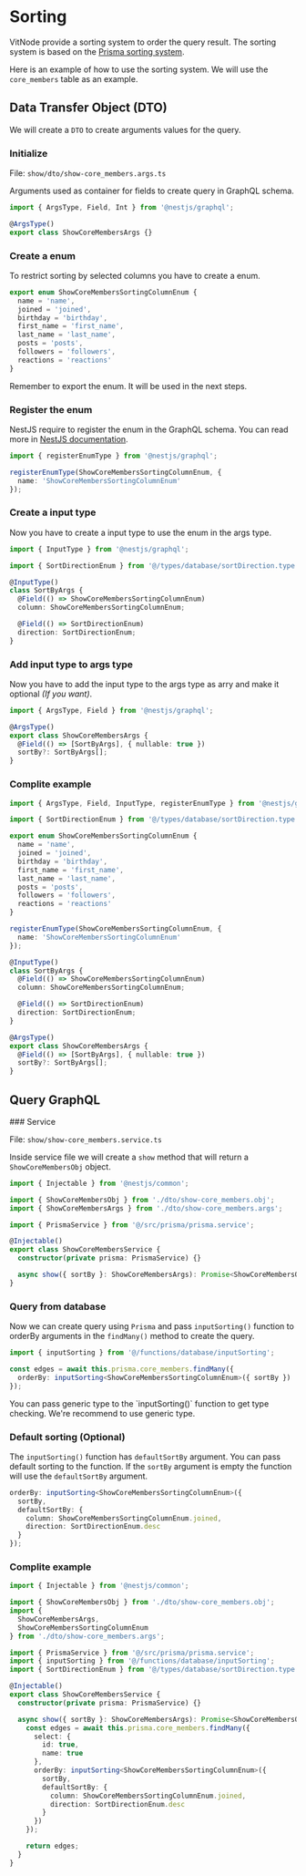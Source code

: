 # Sorting

VitNode provide a sorting system to order the query result. The sorting system is based on the [Prisma sorting system](https://www.prisma.io/docs/concepts/components/prisma-client/filtering-and-sorting#sorting).

Here is an example of how to use the sorting system. We will use the `core_members` table as an example.

## Data Transfer Object (DTO)

We will create a `DTO` to create arguments values for the query.


<Steps>

### Initialize

File: `show/dto/show-core_members.args.ts`

Arguments used as container for fields to create query in GraphQL schema.

```ts
import { ArgsType, Field, Int } from '@nestjs/graphql';

@ArgsType()
export class ShowCoreMembersArgs {}
```

### Create a enum

To restrict sorting by selected columns you have to create a enum.

```ts
export enum ShowCoreMembersSortingColumnEnum {
  name = 'name',
  joined = 'joined',
  birthday = 'birthday',
  first_name = 'first_name',
  last_name = 'last_name',
  posts = 'posts',
  followers = 'followers',
  reactions = 'reactions'
}
```


<Callout type="warning" emoji="⚠️">
  Remember to export the enum. It will be used in the next steps.
</Callout>

### Register the enum

NestJS require to register the enum in the GraphQL schema. You can read more in [NestJS documentation](https://docs.nestjs.com/graphql/unions-and-enums).

```ts
import { registerEnumType } from '@nestjs/graphql';

registerEnumType(ShowCoreMembersSortingColumnEnum, {
  name: 'ShowCoreMembersSortingColumnEnum'
});
```

### Create a input type

Now you have to create a input type to use the enum in the args type.

```ts
import { InputType } from '@nestjs/graphql';

import { SortDirectionEnum } from '@/types/database/sortDirection.type';

@InputType()
class SortByArgs {
  @Field(() => ShowCoreMembersSortingColumnEnum)
  column: ShowCoreMembersSortingColumnEnum;

  @Field(() => SortDirectionEnum)
  direction: SortDirectionEnum;
}
```

### Add input type to args type

Now you have to add the input type to the args type as arry and make it optional _(If you want)_.

```ts
import { ArgsType, Field } from '@nestjs/graphql';

@ArgsType()
export class ShowCoreMembersArgs {
  @Field(() => [SortByArgs], { nullable: true })
  sortBy?: SortByArgs[];
}
```

### Complite example

```ts
import { ArgsType, Field, InputType, registerEnumType } from '@nestjs/graphql';

import { SortDirectionEnum } from '@/types/database/sortDirection.type';

export enum ShowCoreMembersSortingColumnEnum {
  name = 'name',
  joined = 'joined',
  birthday = 'birthday',
  first_name = 'first_name',
  last_name = 'last_name',
  posts = 'posts',
  followers = 'followers',
  reactions = 'reactions'
}

registerEnumType(ShowCoreMembersSortingColumnEnum, {
  name: 'ShowCoreMembersSortingColumnEnum'
});

@InputType()
class SortByArgs {
  @Field(() => ShowCoreMembersSortingColumnEnum)
  column: ShowCoreMembersSortingColumnEnum;

  @Field(() => SortDirectionEnum)
  direction: SortDirectionEnum;
}

@ArgsType()
export class ShowCoreMembersArgs {
  @Field(() => [SortByArgs], { nullable: true })
  sortBy?: SortByArgs[];
}
```

</Steps>

## Query GraphQL

<Steps>
### Service

File: `show/show-core_members.service.ts`

Inside service file we will create a `show` method that will return a `ShowCoreMembersObj` object.

```ts
import { Injectable } from '@nestjs/common';

import { ShowCoreMembersObj } from './dto/show-core_members.obj';
import { ShowCoreMembersArgs } from './dto/show-core_members.args';

import { PrismaService } from '@/src/prisma/prisma.service';

@Injectable()
export class ShowCoreMembersService {
  constructor(private prisma: PrismaService) {}

  async show({ sortBy }: ShowCoreMembersArgs): Promise<ShowCoreMembersObj> {}
}
```

### Query from database

Now we can create query using `Prisma` and pass `inputSorting()` function to orderBy arguments in the `findMany()` method to create the query.

```ts
import { inputSorting } from '@/functions/database/inputSorting';

const edges = await this.prisma.core_members.findMany({
  orderBy: inputSorting<ShowCoreMembersSortingColumnEnum>({ sortBy })
});
```

<Callout type="info" emoji="ℹ️">
  You can pass generic type to the `inputSorting()` function to get type checking. We're recommend
  to use generic type.
</Callout>

### Default sorting (Optional)

The `inputSorting()` function has `defaultSortBy` argument. You can pass default sorting to the function. If the `sortBy` argument is empty the function will use the `defaultSortBy` argument.

```ts
orderBy: inputSorting<ShowCoreMembersSortingColumnEnum>({
  sortBy,
  defaultSortBy: {
    column: ShowCoreMembersSortingColumnEnum.joined,
    direction: SortDirectionEnum.desc
  }
});
```

### Complite example

```ts
import { Injectable } from '@nestjs/common';

import { ShowCoreMembersObj } from './dto/show-core_members.obj';
import {
  ShowCoreMembersArgs,
  ShowCoreMembersSortingColumnEnum
} from './dto/show-core_members.args';

import { PrismaService } from '@/src/prisma/prisma.service';
import { inputSorting } from '@/functions/database/inputSorting';
import { SortDirectionEnum } from '@/types/database/sortDirection.type';

@Injectable()
export class ShowCoreMembersService {
  constructor(private prisma: PrismaService) {}

  async show({ sortBy }: ShowCoreMembersArgs): Promise<ShowCoreMembersObj> {
    const edges = await this.prisma.core_members.findMany({
      select: {
        id: true,
        name: true
      },
      orderBy: inputSorting<ShowCoreMembersSortingColumnEnum>({
        sortBy,
        defaultSortBy: {
          column: ShowCoreMembersSortingColumnEnum.joined,
          direction: SortDirectionEnum.desc
        }
      })
    });

    return edges;
  }
}
```

</Steps>
